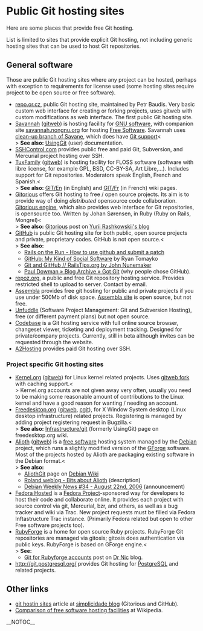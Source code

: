 = Public Git hosting sites =
Here are some places that provide free Git hosting.

List is limited to sites that provide explicit Git hosting, not including generic hosting sites that can be used to host Git repositories.

== General software ==

Those are public Git hosting sites where any project can be hosted, perhaps with exception to requirements for license used (some hosting sites require project to be open source or free software).

* [http://repo.or.cz/ repo.or.cz], public Git hosting site, maintained by Petr Baudis.  Very basic custom web interface for creating or forking projects, uses gitweb with custom modifications as web interface.  The first public Git hosting site.
* [http://savannah.gnu.org Savannah] ([http://git.sv.gnu.org/gitweb/ gitweb]) is hosting facility for [http://www.gnu.org/gnu/thegnuproject.html GNU software], with companion site [http://savannah.nongnu.org savannah.nongnu.org] for hosting [http://www.gnu.org/philosophy/free-sw.html Free Software].  Savannah uses [https://savannah.nongnu.org/p/savane-cleanup clean-up branch of Savane], which does have [https://savannah.gnu.org/maintenance/Git Git support]<<BR>> <b>See also:</b> [http://savannah.gnu.org/maintenance/UsingGit [[UsingGit]]] (user) documentation.
* [http://sshcontrol.com/ SSHControl.com] provides public free and paid Git, Subversion, and Mercurial project hosting over SSH.
* [http://tuxfamily.org TuxFamily] ([http://git.tuxfamily.org/ gitweb]) is hosting facility for FLOSS software (software with libre license, for example GPL, BSD, CC-BY-SA, Art Libre,...).  Includes support for Git repositories.  Moderators speak English, French and Spanish.<<BR>> <b>See also:</b> [http://faq.tuxfamily.org/GIT/En GIT/En] (in English) and [http://faq.tuxfamily.org/GIT/Fr GIT/Fr] (in French) wiki pages.
* [http://gitorious.org/ Gitorious] offers Git hosting to free / open source projects.  Its aim is to provide way of doing <i>distributed</i> opensource code collaboration.  [http://gitorious.org/projects/gitorious Gitorious engine], which also provides web interface for Git repositories, is opensource too.   Written by Johan S&oslash;rensen, in Ruby (Ruby on Rails, Mongrel)<<BR>> <b>See also:</b> [http://rashkovskii.com/articles/2008/1/9/gitorious Gitorious] post on [http://rashkovskii.com/ Yurii Rashkowskii's blog]
* [http://github.com/ GitHub] is public Git hosting site for both public, open source projects and private, proprietary codes.  Git<code><nowiki></nowiki></code>Hub is not open source.<<BR>> <b>See also:</b>
** [http://railsontherun.com/2008/3/3/how-to-use-github-and-submit-a-patch Rails on the Run - How to use github and submit a patch]
** [http://tomayko.com/writings/github-is-myspace-for-hackers GitHub: My Kind of Social Software] by Ryan Tomayko
** [http://railstips.org/2008/2/16/git-and-github Git and GitHub // [[RailsTips]].org by John Nunemaker]
** [http://pauldowman.com/2008/07/26/got-git/ Paul Dowman » Blog Archive » Got Git] (why people chose GitHub).
* [http://repoz.org/ repoz.org], a public and free Git repository hosting service.  Provides restricted shell to upload to server.  Contact by email.
* [http://www.assembla.com Assembla] provides free git hosting for public and private projects if you use under 500Mb of disk space. [http://trac-git.assembla.com/breakout/browser Assembla site] is open source, but not free.
* [http://unfuddle.com/ Unfuddle] (Software Project Management: Git and Subversion Hosting), free (or different payment plans) but not open source.
* [http://codebasehq.com Codebase] is a Git hosting service with full online source browser, changeset viewer, ticketing and deployment tracking. Designed for private/company projects. Currently, still in beta although invites can be requested through the website.
* [http://www.a2hosting.com/ A2Hosting] provides paid Git hosting over SSH.

=== Project specific Git hosting sites ===

* [http://www.kernel.org Kernel.org] ([http://git.kernel.org/ gitweb]) for Linux kernel related projects.  Uses [http://git.kernel.org/?p=git/warthog9/gitweb.git gitweb fork] with caching support.<<BR>> Kernel.org accounts are not given away very often, usually you need to be making some reasonable amount of contributions to the Linux kernel and have a good reason for wanting / needing an account.
* [http://www.freedesktop.org/wiki/ Freedesktop.org] ([http://gitweb.freedesktop.org gitweb], [http://cgit.freedesktop.org/ cgit]), for X Window System desktop (Linux desktop infrastructure) related projects.  Registering is managed by adding project registering request in Bugzilla.<<BR>> <b>See also:</b> [http://www.freedesktop.org/wiki/Infrastructure/git Infrastructure/git] (formerly Using<code><nowiki></nowiki></code>Git) page on freedesktop.org wiki.
* [http://alioth.debian.org/ Alioth] ([http://git.debian.org/ gitweb]) is a [http://www.debian.org/social_contract#guidelines free software] hosting system managed by the [http://www.debian.org/ Debian] project, which runs a slightly modified version of the [http://gforge.org/ GForge] software.  Most of the projects hosted by Alioth are packaging existing software in the Debian format.<<BR>> <b>See also:</b>
** [http://wiki.debian.org/AliothGit [[AliothGit]]] page on [http://wiki.debian.org/ Debian Wiki]
** [http://roland.entierement.nu/blog/2006/08/17/bits-about-alioth.html Roland weblog - Bits about Alioth] (description)
** [http://www.debian.org/News/weekly/2006/34/ Debian Weekly News #34 - August 22nd, 2006] (announcement)
* [http://hosted.fedoraproject.org Fedora Hosted] is a [http://fedoraproject.org/ Fedora Project]-sponsored way for developers to host their code and collaborate online.  It provides each project with source control via git, Mercurial, bzr, and others, as well as a bug tracker and wiki via Trac.  New project requests must be filled via Fedora Inftastructure Trac instance.  (Primarily Fedora related but open to other Free software projects too).
* [http://rubyforge.org/ RubyForge] is a home for open source Ruby projects.  RubyForge Git repositories are managed via gitosis; gitosis does authentication via public keys.  RubyForge is based on GForge engine.<<BR>> <b>See:</b>
** [http://drnicwilliams.com/2008/04/08/git-for-rubyforge-accounts/ Git for Rubyforge accounts] post on [http://drnicwilliams.com/ Dr Nic] blog.
* http://git.postgresql.org/ provides Git hosting for [http://www.postgresql.org/ PostgreSQL] and related projects.

== Other links ==
* [http://www.simplicidade.org/notes/archives/2008/03/git_hosting_sit.html git hostin sites] article at [http://www.simplicidade.org/notes/ simplicidade blog] (Gitorious and GitHub).
* [[WikiPedia:Comparison_of_free_software_hosting_facilities|Comparison of free software hosting facilities]] at Wikipedia.

__NOTOC__
